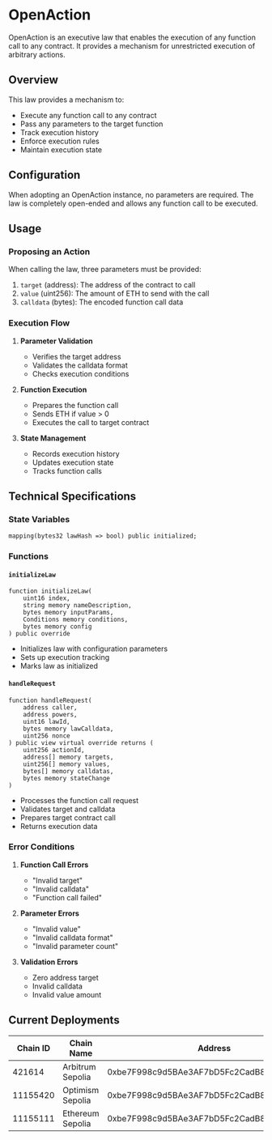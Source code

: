 # OpenAction

OpenAction is an executive law that enables the execution of any function call to any contract. It provides a mechanism for unrestricted execution of arbitrary actions.

## Overview

This law provides a mechanism to:
- Execute any function call to any contract
- Pass any parameters to the target function
- Track execution history
- Enforce execution rules
- Maintain execution state

## Configuration

When adopting an OpenAction instance, no parameters are required. The law is completely open-ended and allows any function call to be executed.

## Usage

### Proposing an Action

When calling the law, three parameters must be provided:

1. `target` (address): The address of the contract to call
2. `value` (uint256): The amount of ETH to send with the call
3. `calldata` (bytes): The encoded function call data

### Execution Flow

1. **Parameter Validation**
   - Verifies the target address
   - Validates the calldata format
   - Checks execution conditions

2. **Function Execution**
   - Prepares the function call
   - Sends ETH if value > 0
   - Executes the call to target contract

3. **State Management**
   - Records execution history
   - Updates execution state
   - Tracks function calls

## Technical Specifications

### State Variables

```solidity
mapping(bytes32 lawHash => bool) public initialized;
```

### Functions

#### `initializeLaw`
```solidity
function initializeLaw(
    uint16 index,
    string memory nameDescription,
    bytes memory inputParams,
    Conditions memory conditions,
    bytes memory config
) public override
```
- Initializes law with configuration parameters
- Sets up execution tracking
- Marks law as initialized

#### `handleRequest`
```solidity
function handleRequest(
    address caller,
    address powers,
    uint16 lawId,
    bytes memory lawCalldata,
    uint256 nonce
) public view virtual override returns (
    uint256 actionId,
    address[] memory targets,
    uint256[] memory values,
    bytes[] memory calldatas,
    bytes memory stateChange
)
```
- Processes the function call request
- Validates target and calldata
- Prepares target contract call
- Returns execution data

### Error Conditions

1. **Function Call Errors**
   - "Invalid target"
   - "Invalid calldata"
   - "Function call failed"

2. **Parameter Errors**
   - "Invalid value"
   - "Invalid calldata format"
   - "Invalid parameter count"

3. **Validation Errors**
   - Zero address target
   - Invalid calldata
   - Invalid value amount

## Current Deployments

| Chain ID  | Chain Name         | Address                                      |
|-----------|-------------------|----------------------------------------------|
| 421614    | Arbitrum Sepolia  | 0xbe7F998c9d5BAe3AF7bD5Fc2CadB8ABaCeDf1379  |
| 11155420  | Optimism Sepolia  | 0xbe7F998c9d5BAe3AF7bD5Fc2CadB8ABaCeDf1379  |
| 11155111  | Ethereum Sepolia  | 0xbe7F998c9d5BAe3AF7bD5Fc2CadB8ABaCeDf1379  | 



